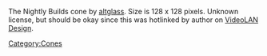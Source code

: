 The Nightly Builds cone by [[User:altglass|altglass]]. Size is 128 x 128 pixels. Unknown license, but should be okay since this was hotlinked by author on [[VideoLAN Design]]. [[Category:Cones]]